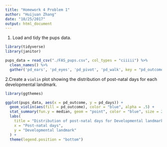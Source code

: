 ```yaml
---
title: "Homework 4 Problem 1"
author: "Huijuan Zhang"
date: "10/25/2017"
output: html_document
---
```


1. Load and tidy the pups data.

```r
library(tidyverse)
library(janitor)

pups_data = read_csv("./FAS_pups.csv", col_types = "ciiiii") %>%
  clean_names() %>%
  gather('pd_ears', 'pd_eyes', 'pd_pivot', 'pd_walk', key = "pd_outcome", value = "pd_days")
```

2.Create a `violin` plot showing the distribution of post-natal days for each developmental landmark.

```r
library(ggthemes)

ggplot(pups_data, aes(x = pd_outcome, y = pd_days)) + 
  geom_violin(aes(fill = pd_outcome), color = "blue", alpha = .5) + 
  stat_summary(fun.y = median, geom = "point", color = "blue", size = 2) +
  labs(
    title = "Distribution of post-natal days for Developmental landmarks",
    x = "Post-natal days",
    y = "Developmental landmark"
  ) + 
  theme(legend.position = "bottom")
```